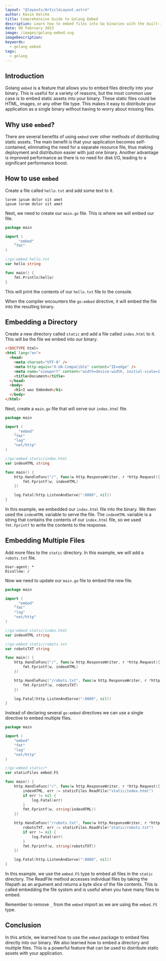```yaml
---
layout: "@layouts/ArticleLayout.astro"
author: Kevin Kelche
title: Comprehensive Guide to Golang Embed
description: Learn how to embed files into Go binaries with the built-in embed package. Simplify distribution and deployment of your apps with this powerful tool.
date: 08 February 2023
image: /images/golang-embed.svg
imageDescription:
keywords:
  - golang embed
tags:
  - golang
---
```



## Introduction

Golang `embed` is a feature that allows you to embed files directly into your binary. This is useful for a variety of reasons, but the most common use case is to embed static assets into your binary. These static files could be HTML, images, or any other file type. This makes it easy to distribute your application as a single binary without having to worry about missing files.

## Why use `embed`?

There are several benefits of using `embed` over other methods of distributing static assets. The main benefit is that your application becomes self-contained, eliminating the need for a separate resource file, thus making deployment and distribution easier with just one binary. Another advantage is improved performance as there is no need for disk I/O, leading to a significant performance boost.

## How to use `embed`

Create a file called `hello.txt` and add some text to it.

```text title="hello.txt"
lorem ipsum dolor sit amet
ipsum lorem dolor sit amet
```

Next, we need to create our `main.go` file. This is where we will embed our file.

```go title="main.go"
package main

import (
    _ "embed"
    "fmt"
)

//go:embed hello.txt
var hello string

func main() {
    fmt.Println(hello)
}
```

This will print the contents of our `hello.txt` file to the console.

When the compiler encounters the `go:embed` directive, it will embed the file into the resulting binary.

## Embedding a Directory

Create a new directory called `static` and add a file called `index.html` to it. This will be the file we embed into our binary.

```html title="static/index.html"
<!DOCTYPE html>
<html lang="en">
  <head>
    <meta charset="UTF-8" />
    <meta http-equiv="X-UA-Compatible" content="IE=edge" />
    <meta name="viewport" content="width=device-width, initial-scale=1.0" />
    <title>Document</title>
  </head>
  <body>
    <h1>I was Embeded</h1>
  </body>
</html>
```

Next, create a `main.go` file that will serve our `index.html` file.

```go title="main.go"
package main

import (
    _ "embed"
    "fmt"
    "log"
    "net/http"
)

//go:embed static/index.html
var indexHTML string

func main() {
    http.HandleFunc("/", func(w http.ResponseWriter, r *http.Request){
        fmt.Fprintf(w, indexHTML)
    })

    log.Fatal(http.ListenAndServe(":8080", nil))
}

```

In this example, we embedded our `index.html` file into the binary. We then used the `indexHTML` variable to serve the file. The `indexHTML` variable is a string that contains the contents of our `index.html` file, so we used `fmt.Fprintf` to write the contents to the response.

## Embedding Multiple Files

Add more files to the `static` directory. In this example, we will add a `robots.txt` file.

```text title="static/robots.txt"
User-agent: *
Disallow: /
```

Now we need to update our `main.go` file to embed the new file.

```go title="main.go"
package main

import (
    _ "embed"
    "fmt"
    "log"
    "net/http"
)

//go:embed static/index.html
var indexHTML string

//go:embed static/robots.txt
var robotsTXT string

func main() {
    http.HandleFunc("/", func(w http.ResponseWriter, r *http.Request){
        fmt.Fprintf(w, indexHTML)
    })

    http.HandleFunc("/robots.txt", func(w http.ResponseWriter, r *http.Request){
        fmt.Fprintf(w, robotsTXT)
    })

    log.Fatal(http.ListenAndServe(":8080", nil))
}
```

Instead of declaring several `go:embed` directives we can use a single directive to embed multiple files.

```go title="main.go"
package main

import (
    "embed"
    "fmt"
    "log"
    "net/http"
)

//go:embed static/*
var staticFiles embed.FS

func main() {
    http.HandleFunc("/", func(w http.ResponseWriter, r *http.Request){
        indexHTML, err := staticFiles.ReadFile("static/index.html")
        if err != nil {
            log.Fatal(err)
        }
        fmt.Fprintf(w, string(indexHTML))
    })

    http.HandleFunc("/robots.txt", func(w http.ResponseWriter, r *http.Request){
        robotsTXT, err := staticFiles.ReadFile("static/robots.txt")
        if err != nil {
            log.Fatal(err)
        }
        fmt.Fprintf(w, string(robotsTXT))
    })

    log.Fatal(http.ListenAndServe(":8080", nil))
}
```

In this example, we use the `embed.FS` type to embed all files in the `static` directory. The ReadFile method accesses individual files by taking the filepath as an argument and returns a byte slice of the file contents. This is called embedding the file system and is useful when you have many files to embed.

Remember to remove `_` from the `embed` import as we are using the `embed.FS` type.

## Conclusion

In this article, we learned how to use the `embed` package to embed files directly into our binary. We also learned how to embed a directory and multiple files. This is a powerful feature that can be used to distribute static assets with your application.
